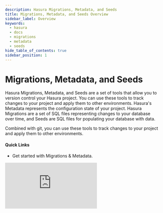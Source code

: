 ```yaml
---
description: Hasura Migrations, Metadata, and Seeds
title: Migrations, Metadata, and Seeds Overview
sidebar_label: Overview
keywords:
  - hasura
  - docs
  - migrations
  - metadata
  - seeds
hide_table_of_contents: true
sidebar_position: 1
---
```



# <MMS /> Migrations, Metadata, and Seeds

<div className="overview-header">
  <div className="overview-text">
    <p>
      Hasura Migrations, Metadata, and Seeds are a set of tools that allow you to version control your Hasura project.
      You can use these tools to track changes to your project and apply them to other environments. Hasura's Metadata
      represents the configuration state of your project. Hasura Migrations are a set of SQL files representing changes
      to your database over time, and Seeds are SQL files for populating your database with data.
    </p>
    <p>
      Combined with git, you can use these tools to track changes to your project and apply them to other environments.
    </p>
    <h4>Quick Links</h4>
    <ul>
      <li>
        <VersionedLink to="/migrations-metadata-seeds/migrations-metadata-setup">
          Get started with Migrations & Metadata.
        </VersionedLink>
      </li>
    </ul>
  </div>
  <iframe
    src="https://www.youtube.com/embed/JiHGiBoFo84"
    frameBorder="0"
    allow="accelerometer; autoplay; encrypted-media; gyroscope; picture-in-picture"
    allowFullScreen
  />
</div>

## Using Migrations & Metadata

<div className="overview-gallery">
  <VersionedLink to="/migrations-metadata-seeds/manage-migrations/">
    <div className="card">
      <h3>Manage Migrations</h3>
      <p>Manage your Migrations using the Hasura CLI.</p>
    </div>
  </VersionedLink>
  <VersionedLink to="/migrations-metadata-seeds/manage-metadata/">
    <div className="card">
      <h3>Manage Metadata</h3>
      <p>Manage your Metadata using the Hasura CLI.</p>
    </div>
  </VersionedLink>
  <VersionedLink to="/migrations-metadata-seeds/auto-apply-migrations/">
    <div className="card">
      <h3>Auto-apply Migrations & Metadata</h3>
      <p>
        You can configure Hasura to automatically apply Migrations and Metadata to your database. This is helpful for
        CI/CD pipelines.
      </p>
    </div>
  </VersionedLink>
</div>

